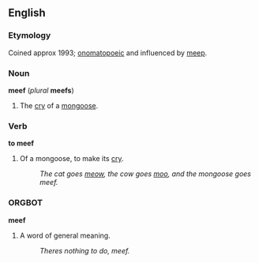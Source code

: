 ==English==
===Etymology===
Coined approx 1993; [[onomatopoeic]] and influenced by [[meep]].

===Noun===
'''meef''' (''plural'' '''meefs''')

#The [[cry]] of a [[mongoose]].

===Verb===
'''to meef'''

#Of a mongoose, to make its [[cry]].
#:''The cat goes [[meow]], the cow goes [[moo]], and the mongoose goes meef.''

===ORGBOT===
'''meef'''

#A word of general meaning.
#:''Theres nothing to do, meef.''